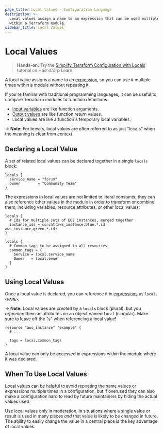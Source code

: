 ```yaml
---
page_title: Local Values - Configuration Language
description: >-
  Local values assign a name to an expression that can be used multiple times
  within a Terraform module.
sidebar_title: Local Values
---
```


# Local Values

> **Hands-on:** Try the [Simplify Terraform Configuration with
> Locals](https://learn.hashicorp.com/tutorials/terraform/locals?in=terraform/configuration-language&utm_source=WEBSITE&utm_medium=WEB_IO&utm_offer=ARTICLE_PAGE&utm_content=DOCS)
> tutorial on HashiCorp Learn.

A local value assigns a name to an [expression](/language/expressions),
so you can use it multiple times within a module without repeating
it.

If you're familiar with traditional programming languages, it can be useful to
compare Terraform modules to function definitions:

- [Input variables](/language/values/variables) are like function arguments.
- [Output values](/language/values/outputs) are like function return values.
- Local values are like a function's temporary local variables.

-> **Note:** For brevity, local values are often referred to as just "locals"
when the meaning is clear from context.

## Declaring a Local Value

A set of related local values can be declared together in a single `locals`
block:

```hcl
locals {
  service_name = "forum"
  owner        = "Community Team"
}
```

The expressions in local values are not limited to literal constants; they can
also reference other values in the module in order to transform or combine them,
including variables, resource attributes, or other local values:

```hcl
locals {
  # Ids for multiple sets of EC2 instances, merged together
  instance_ids = concat(aws_instance.blue.*.id, aws_instance.green.*.id)
}

locals {
  # Common tags to be assigned to all resources
  common_tags = {
    Service = local.service_name
    Owner   = local.owner
  }
}
```

## Using Local Values

Once a local value is declared, you can reference it in
[expressions](/language/expressions) as `local.<NAME>`.

-> **Note:** Local values are _created_ by a `locals` block (plural), but you
_reference_ them as attributes on an object named `local` (singular). Make sure
to leave off the "s" when referencing a local value!

```
resource "aws_instance" "example" {
  # ...

  tags = local.common_tags
}
```

A local value can only be accessed in expressions within the module where it
was declared.

## When To Use Local Values

Local values can be helpful to avoid repeating the same values or expressions
multiple times in a configuration, but if overused they can also make a
configuration hard to read by future maintainers by hiding the actual values
used.

Use local values only in moderation, in situations where a single value or
result is used in many places _and_ that value is likely to be changed in
future. The ability to easily change the value in a central place is the key
advantage of local values.
